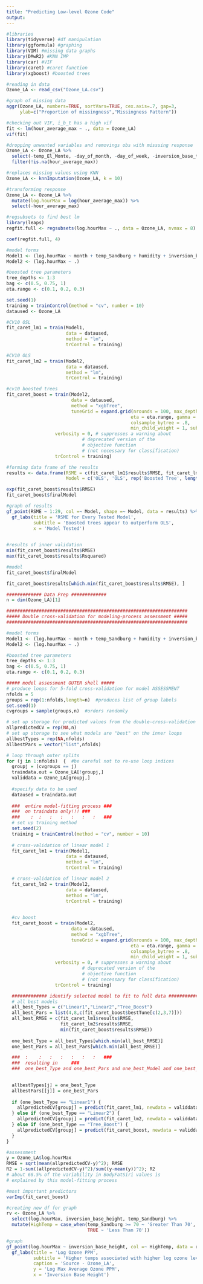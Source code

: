 ---
title: "Predicting Low-level Ozone Code"
output: 
---

```{r, echo = F, warning = F, message = F}
#libraries
library(tidyverse) #df manipulation
library(ggformula) #graphing
library(VIM) #missing data graphs
library(DMwR2) #KNN IMP
library(car) #VIF
library(caret) #caret function
library(xgboost) #boosted trees

#reading in data
Ozone_LA <- read_csv("Ozone_LA.csv")

```


```{r, warning = F, message = F, echo = F, fig.align = 'center', fig.height = 6, fig.width = 9}
#graph of missing data
aggr(Ozone_LA, numbers=TRUE, sortVars=TRUE, cex.axis=.7, gap=3, 
     ylab=c("Proportion of missingness","Missingness Pattern"))
```

```{r, echo = F, results = 'hide'}
#checking out VIF, i_b_t has a high vif
fit <- lm(hour_average_max ~ ., data = Ozone_LA)
vif(fit)
```

```{r, echo = F}
#dropping unwanted variables and removings obs with misssing response
Ozone_LA <- Ozone_LA %>%
  select(-temp_El_Monte, -day_of_month, -day_of_week, -inversion_base_temp) %>%
  filter(!is.na(hour_average_max))
```

```{r, results = 'hide', echo = F}
#replaces missing values using KNN
Ozone_LA <- knnImputation(Ozone_LA, k = 10)
```

```{r, echo = F}
#transforming response
Ozone_LA <- Ozone_LA %>%
  mutate(log.hourMax = log(hour_average_max)) %>%
  select(-hour_average_max)
```

```{r, echo = F, results = 'hide'}
#regsubsets to find best lm
library(leaps)
regfit.full <- regsubsets(log.hourMax ~ ., data = Ozone_LA, nvmax = 8)

coef(regfit.full, 4)
```

```{r, echo = F}
#model forms
Model1 <- (log.hourMax ~ month + temp_Sandburg + humidity + inversion_base_height)
Model2 <- (log.hourMax ~ .)

#boosted tree parameters
tree_depths <- 1:3
bag <- c(0.5, 0.75, 1)
eta.range <- c(0.1, 0.2, 0.3)
```

```{r, echo = F, results = 'hide'}
set.seed(1)
training = trainControl(method = "cv", number = 10)
dataused <- Ozone_LA

#CV10 OSL
fit_caret_lm1 = train(Model1,
                      data = dataused,
                      method = "lm",
                      trControl = training)

#CV10 OLS
fit_caret_lm2 = train(Model2,
                      data = dataused,
                      method = "lm",
                      trControl = training)

#cv10 boosted trees
fit_caret_boost = train(Model2, 
                        data = dataused,
                        method = "xgbTree",
                        tuneGrid = expand.grid(nrounds = 100, max_depth = tree_depths, 
                                              eta = eta.range, gamma = 0, 
                                              colsample_bytree = .8, 
                                              min_child_weight = 1, subsample = bag),
                  verbosity = 0, # suppresses a warning about 
                            # deprecated version of the 
                            # objective function
                            # (not necessary for classification)
                  trControl = training)
```

```{r, echo = F, results = 'hide'}
#forming data frame of the results
results <- data.frame(RSME = c(fit_caret_lm1$results$RMSE, fit_caret_lm2$results$RMSE, fit_caret_boost$results$RMSE),
                      Model = c('OLS', 'OLS', rep('Boosted Tree', length(fit_caret_boost$results$RMSE))))

exp(fit_caret_boost$results$RMSE)
fit_caret_boost$finalModel
```

```{r, warning = F, message = F, echo = F, fig.align = 'center', fig.height = 4, fig.width = 6}
#graph of results
gf_point(RSME ~ 1:29, col =~ Model, shape =~ Model, data = results) %>%
  gf_labs(title = 'RSME for Every Tested Model',
          subtitle = 'Boosted trees appear to outperform OLS',
          x = 'Model Tested')
  
```

```{r, echo = F, results = 'hide'}
#results of inner validation
min(fit_caret_boost$results$RMSE)
max(fit_caret_boost$results$Rsquared)

#model
fit_caret_boost$finalModel

fit_caret_boost$results[which.min(fit_caret_boost$results$RMSE), ]
```

```{r, echo = F, results = 'hide'}
############# Data Prep #############
n = dim(Ozone_LA)[1]

###################################################################
##### Double cross-validation for modeling-process assessment #####				 
###################################################################

#model forms
Model1 <- (log.hourMax ~ month + temp_Sandburg + humidity + inversion_base_height)
Model2 <- (log.hourMax ~ .)

#boosted tree parameters
tree_depths <- 1:3
bag <- c(0.5, 0.75, 1)
eta.range <- c(0.1, 0.2, 0.3)

##### model assessment OUTER shell #####
# produce loops for 5-fold cross-validation for model ASSESSMENT
nfolds = 5
groups = rep(1:nfolds,length=n)  #produces list of group labels
set.seed(1)
cvgroups = sample(groups,n)  #orders randomly

# set up storage for predicted values from the double-cross-validation
allpredictedCV = rep(NA,n)
# set up storage to see what models are "best" on the inner loops
allbestTypes = rep(NA,nfolds)
allbestPars = vector("list",nfolds)

# loop through outer splits
for (j in 1:nfolds)  {  #be careful not to re-use loop indices
  groupj = (cvgroups == j)
  traindata.out = Ozone_LA[!groupj,]
  validdata = Ozone_LA[groupj,]
  
  #specify data to be used
  dataused = traindata.out
  
  ###  entire model-fitting process ###
  ###  on traindata only!!! ###
  ###	 :	:	:	:	:	:	:   ###
  # set up training method
  set.seed(2)
  training = trainControl(method = "cv", number = 10)
  
  # cross-validation of linear model 1
  fit_caret_lm1 = train(Model1,
                      data = dataused,
                      method = "lm",
                      trControl = training)

  # cross-validation of linear model 2
  fit_caret_lm2 = train(Model2,
                      data = dataused,
                      method = "lm",
                      trControl = training)
  

  #cv boost
  fit_caret_boost = train(Model2, 
                        data = dataused,
                        method = "xgbTree",
                        tuneGrid = expand.grid(nrounds = 100, max_depth = tree_depths, 
                                              eta = eta.range, gamma = 0, 
                                              colsample_bytree = .8, 
                                              min_child_weight = 1, subsample = bag),
                  verbosity = 0, # suppresses a warning about 
                            # deprecated version of the 
                            # objective function
                            # (not necessary for classification)
                  trControl = training)

  ############# identify selected model to fit to full data #############
  # all best models
  all_best_Types = c("Linear1","Linear2","Tree_Boost")
  all_best_Pars = list(4,8,c(fit_caret_boost$bestTune[c(2,3,7)]))
  all_best_RMSE = c(fit_caret_lm1$results$RMSE,
                    fit_caret_lm2$results$RMSE,
                    min(fit_caret_boost$results$RMSE))
  
  one_best_Type = all_best_Types[which.min(all_best_RMSE)]
  one_best_Pars = all_best_Pars[which.min(all_best_RMSE)]

  ###  :	:	:	:	:	:	:   ###
  ###  resulting in     ###
  ###  one_best_Type and one_best_Pars and one_best_Model and one_best_Order  ###

  
  allbestTypes[j] = one_best_Type
  allbestPars[[j]] = one_best_Pars
  
  if (one_best_Type == "Linear1") {
    allpredictedCV[groupj] = predict(fit_caret_lm1, newdata = validdata)
  } else if (one_best_Type == "Linear2") {
    allpredictedCV[groupj] = predict(fit_caret_lm2, newdata = validdata)
  } else if (one_best_Type == "Tree_Boost") {
    allpredictedCV[groupj] = predict(fit_caret_boost, newdata = validdata)
  }
}
```

```{r, echo = F, results = 'hide'}
#assessment
y = Ozone_LA$log.hourMax
RMSE = sqrt(mean(allpredictedCV-y)^2); RMSE
R2 = 1-sum((allpredictedCV-y)^2)/sum((y-mean(y))^2); R2
# about 68.5% of the variability in BodyFatSiri values is 
# explained by this model-fitting process
```

```{r, echo = F, results = 'hide'}
#most important predictors
varImp(fit_caret_boost)
```

```{r, warning = F, message = F, echo = F, fig.align = 'center', fig.height = 7, fig.width = 11}
#creating new df for graph
rv <- Ozone_LA %>%
  select(log.hourMax, inversion_base_height, temp_Sandburg) %>%
  mutate(HighTemp = case_when(temp_Sandburg >= 70 ~ 'Greater Than 70',
                              TRUE ~ 'Less Than 70'))

#graph
gf_point(log.hourMax ~ inversion_base_height, col =~ HighTemp, data = rv) %>%
  gf_labs(title = 'Log Ozone PPM',
          subtitle = 'Higher temps associated with higher log ozone levels, higher IBH associated with lower log ozone',
          caption = 'Source - Ozone_LA',
          y = 'Log Max Average Ozone PPM',
          x = 'Inversion Base Height')
```














